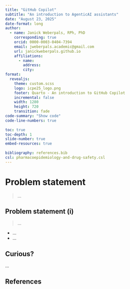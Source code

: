 ```yaml
---
title: "GitHub Copilot"
subtitle: "An introduction to AgenticAI assistants"
date: "August 23, 2025"
date-format: long 
author:
  - name: Janick Weberpals, RPh, PhD
    corresponding: true
    orcid: 0000-0003-0404-7394
    email: jweberpals.academic@gmail.com
    url: janickweberpals.github.io
    affiliations:
      - name: 
        address: 
        city: 
format:
  revealjs: 
    theme: custom.scss
    logo: icpe25_logo.png
    footer: Quarto - An introduction to GitHub Copilot
    incremental: false 
    width: 1280
    height: 720
    transition: fade
code-summary: "Show code"
code-line-numbers: true
  
toc: true
toc-depth: 1
slide-number: true
embed-resources: true
  
bibliography: references.bib
csl: pharmacoepidemiology-and-drug-safety.csl
---
```


# Problem statement

> ...

## Problem statement (i) {.incremental}

> ...

::: incremental
-   ...
-   ...
:::




## Curious?

...

## **References**
